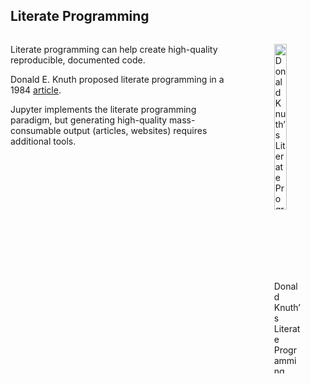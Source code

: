 ## Literate Programming

:::: {.columns}

::: {.column}

Literate programming can help create high-quality reproducible, documented code.

Donald E. Knuth proposed literate programming in a 1984 [article](http://www.literateprogramming.com/knuthweb.pdf).

Jupyter implements the literate programming paradigm, but generating high-quality mass-consumable output (articles, websites) requires additional tools.

:::

::: {.column}
![Donald Knuth's Literate Programming](images/literate-programming.jpg){width=70%}
:::

::::

